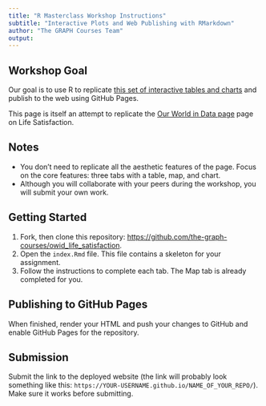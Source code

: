 ```yaml
---
title: "R Masterclass Workshop Instructions"
subtitle: "Interactive Plots and Web Publishing with RMarkdown"
author: "The GRAPH Courses Team"
output: 
---
```


## **Workshop Goal**

Our goal is to use R to replicate [this set of interactive tables and charts](https://the-graph-courses.github.io/rmc_q2_2024_materials/week_03_workshop_solutions.html){target="_blank"} and publish to the web using GitHub Pages.

This page is itself an attempt to replicate the [Our World in Data page](https://ourworldindata.org/grapher/happiness-cantril-ladder){target="_blank"} page on Life Satisfaction.

## **Notes**

* You don't need to replicate all the aesthetic features of the page. Focus on the core features: three tabs with a table, map, and chart.
* Although you will collaborate with your peers during the workshop, you will submit your own work.

## **Getting Started**

1. Fork, then clone this repository: [https://github.com/the-graph-courses/owid_life_satisfaction](https://github.com/the-graph-courses/owid_life_satisfaction){target="_blank"}.
2. Open the `index.Rmd` file. This file contains a skeleton for your assignment.
3. Follow the instructions to complete each tab. The Map tab is already completed for you.

## **Publishing to GitHub Pages**

When finished, render your HTML and push your changes to GitHub and enable GitHub Pages for the repository. 

## **Submission**

Submit the link to the deployed website (the link will probably look something like this: `https://YOUR-USERNAME.github.io/NAME_OF_YOUR_REPO/`). Make sure it works before submitting.